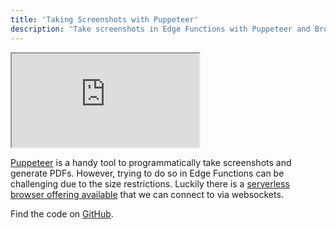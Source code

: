 ```yaml
---
title: 'Taking Screenshots with Puppeteer'
description: 'Take screenshots in Edge Functions with Puppeteer and Browserless.io.'
---
```


<div class="video-container">
  <iframe
    src="https://www.youtube-nocookie.com/embed/Q1nfnQggR4c"
    frameBorder="1"
    allow="accelerometer; autoplay; clipboard-write; encrypted-media; gyroscope; picture-in-picture"
    allowFullScreen
  ></iframe>
</div>

[Puppeteer](https://pptr.dev/) is a handy tool to programmatically take screenshots and generate PDFs. However, trying to do so in Edge Functions can be challenging due to the size restrictions. Luckily there is a [serverless browser offering available](https://www.browserless.io/) that we can connect to via websockets.

Find the code on [GitHub](https://github.com/supabase/supabase/tree/master/examples/edge-functions/supabase/functions/puppeteer).
